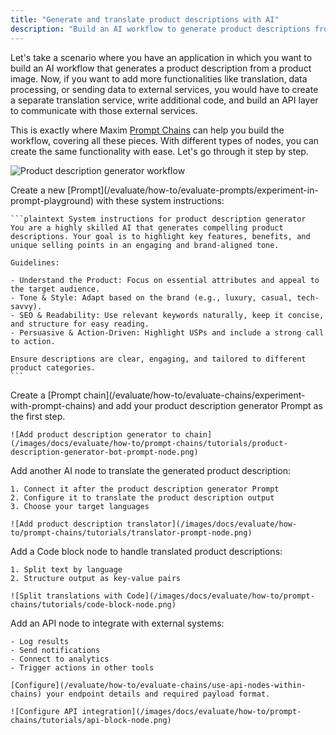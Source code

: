 ```yaml
---
title: "Generate and translate product descriptions with AI"
description: "Build an AI workflow to generate product descriptions from images using Prompt Chains"
---
```


Let's take a scenario where you have an application in which you want to build an AI workflow that generates a product description from a product image. Now, if you want to add more functionalities like translation, data processing, or sending data to external services, you would have to create a separate translation service, write additional code, and build an API layer to communicate with those external services.

This is exactly where Maxim [Prompt Chains](/evaluate/how-to/evaluate-chains/experiment-with-prompt-chains) can help you build the workflow, covering all these pieces. With different types of nodes, you can create the same functionality with ease. Let's go through it step by step.

![Product description generator workflow](/images/docs/evaluate/how-to/prompt-chains/tutorials/product-description-generator-and-translator-chain.png)

<Steps>
  <Step title="Create Product Description Generator">
    Create a new [Prompt](/evaluate/how-to/evaluate-prompts/experiment-in-prompt-playground) with these system instructions:

    ```plaintext System instructions for product description generator
    You are a highly skilled AI that generates compelling product descriptions. Your goal is to highlight key features, benefits, and unique selling points in an engaging and brand-aligned tone.
    
    Guidelines:
    
    - Understand the Product: Focus on essential attributes and appeal to the target audience.
    - Tone & Style: Adapt based on the brand (e.g., luxury, casual, tech-savvy).
    - SEO & Readability: Use relevant keywords naturally, keep it concise, and structure for easy reading.
    - Persuasive & Action-Driven: Highlight USPs and include a strong call to action.
    
    Ensure descriptions are clear, engaging, and tailored to different product categories.
    ```
  </Step>
  <Step title="Add the Prompt to a chain">
    Create a [Prompt chain](/evaluate/how-to/evaluate-chains/experiment-with-prompt-chains) and add your product description generator Prompt as the first step.

    ![Add product description generator to chain](/images/docs/evaluate/how-to/prompt-chains/tutorials/product-description-generator-bot-prompt-node.png)
  </Step>
  <Step title="Add translation support">
    Add another AI node to translate the generated product description:

    1. Connect it after the product description generator Prompt
    2. Configure it to translate the product description output
    3. Choose your target languages

    ![Add product description translator](/images/docs/evaluate/how-to/prompt-chains/tutorials/translator-prompt-node.png)
  </Step>
  <Step title="Process translations with code block node">
    Add a Code block node to handle translated product descriptions:

    1. Split text by language
    2. Structure output as key-value pairs

    ![Split translations with Code](/images/docs/evaluate/how-to/prompt-chains/tutorials/code-block-node.png)
  </Step>
  <Step title="Connect logging service">
    Add an API node to integrate with external systems:

    - Log results
    - Send notifications
    - Connect to analytics
    - Trigger actions in other tools

    [Configure](/evaluate/how-to/evaluate-chains/use-api-nodes-within-chains) your endpoint details and required payload format.

    ![Configure API integration](/images/docs/evaluate/how-to/prompt-chains/tutorials/api-block-node.png)
  </Step>
</Steps>